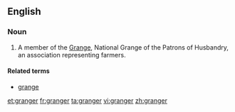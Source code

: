 {{also|Granger}}
==English==

===Noun===
{{en-noun}}

# {{US}} A member of the [[Grange]], National Grange of the Patrons of Husbandry, an association representing farmers.

====Related terms====
* [[grange]]

[[et:granger]]
[[fr:granger]]
[[ta:granger]]
[[vi:granger]]
[[zh:granger]]